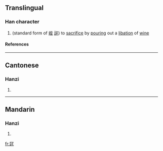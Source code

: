 ==Translingual==
===Han character===
{{Han char|rn=14|rad=冖|as=10|sn=12|four=|canj=月卜口心 (BYRP)}}
# (standard form of [[蜌]] [[詫]]) to [[sacrifice]] by [[pouring]] out a [[libation]] of [[wine]]
====References====
{{Han ref|kx=0131.040|hdz=10305.070|uh=34C3|ud=13507}}

----
==Cantonese==
===Hanzi===
{{yue-hanzi|jyut=|y=[[dou3]]}}
# {{defn|Cantonese}}

----
==Mandarin==
===Hanzi===
{{cmn-hanzi|pin=[[chuí]] ([[chui2]]), [[dù]] ([[du4]]), [[zhà]] ([[zha4]])|wg=[[ch'ui2|ch'ui<sup>2</sup>]], [[tu4|tu<sup>4</sup>]], [[cha4|cha<sup>4</sup>]]}}
# {{defn|Mandarin}}

[[fr:㓃]]